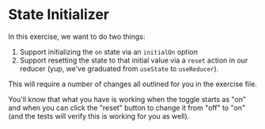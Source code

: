 # State Initializer

In this exercise, we want to do two things:

1.  Support initializing the `on` state via an `initialOn` option
2.  Support resetting the state to that initial value via a `reset` action in
    our reducer (yup, we've graduated from `useState` to `useReducer`).

This will require a number of changes all outlined for you in the exercise file.

You'll know that what you have is working when the toggle starts as "on" and
when you can click the "reset" button to change it from "off" to "on" (and the
tests will verify this is working for you as well).
